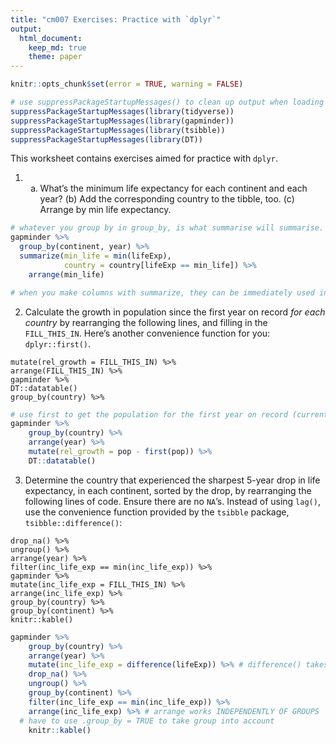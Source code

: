 ```yaml
---
title: "cm007 Exercises: Practice with `dplyr`"
output: 
  html_document:
    keep_md: true
    theme: paper
---
```


<!---The following chunk allows errors when knitting--->

```r
knitr::opts_chunk$set(error = TRUE, warning = FALSE)
```

```r
# use suppressPackageStartupMessages() to clean up output when loading packages
suppressPackageStartupMessages(library(tidyverse))
suppressPackageStartupMessages(library(gapminder))
suppressPackageStartupMessages(library(tsibble))
suppressPackageStartupMessages(library(DT))
```


This worksheet contains exercises aimed for practice with `dplyr`. 


1. (a) What's the minimum life expectancy for each continent and each year? (b) Add the corresponding country to the tibble, too. (c) Arrange by min life expectancy.

```r
# whatever you group by in group_by, is what summarise will summarise.
gapminder %>% 
  group_by(continent, year) %>% 
  summarize(min_life = min(lifeExp),
            country = country[lifeExp == min_life]) %>%
    arrange(min_life)

# when you make columns with summarize, they can be immediately used in the same summarise function
```

2. Calculate the growth in population since the first year on record _for each country_ by rearranging the following lines, and filling in the `FILL_THIS_IN`. Here's another convenience function for you: `dplyr::first()`. 

```
mutate(rel_growth = FILL_THIS_IN) %>% 
arrange(FILL_THIS_IN) %>% 
gapminder %>% 
DT::datatable()
group_by(country) %>% 
```

```r
# use first to get the population for the first year on record (current order, can use order_by to specify a different order than the current one)
gapminder %>%
    group_by(country) %>%
    arrange(year) %>%
    mutate(rel_growth = pop - first(pop)) %>%
    DT::datatable()
```


3. Determine the country that experienced the sharpest 5-year drop in life expectancy, in each continent, sorted by the drop, by rearranging the following lines of code. Ensure there are no `NA`'s. Instead of using `lag()`, use the convenience function provided by the `tsibble` package, `tsibble::difference()`:

```
drop_na() %>% 
ungroup() %>% 
arrange(year) %>% 
filter(inc_life_exp == min(inc_life_exp)) %>% 
gapminder %>% 
mutate(inc_life_exp = FILL_THIS_IN) %>% 
arrange(inc_life_exp) %>% 
group_by(country) %>% 
group_by(continent) %>% 
knitr::kable()
```

```r
gapminder %>%
    group_by(country) %>% 
    arrange(year) %>%
    mutate(inc_life_exp = difference(lifeExp)) %>% # difference() takes vector minus its lag, equivalent to lifeExp - lag(lifeExp)
    drop_na() %>% 
    ungroup() %>% 
    group_by(continent) %>% 
    filter(inc_life_exp == min(inc_life_exp)) %>% 
    arrange(inc_life_exp) %>% # arrange works INDEPENDENTLY OF GROUPS
  # have to use .group_by = TRUE to take group into account
    knitr::kable()
```



